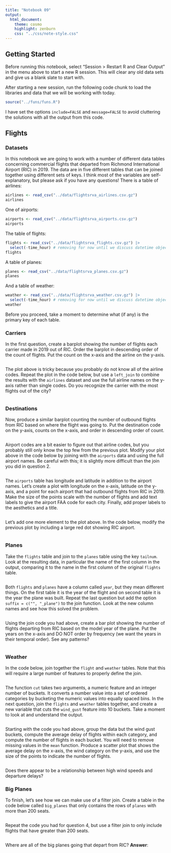 ```yaml
---
title: "Notebook 09"
output:
  html_document:
    theme: cosmo
    highlight: zenburn
    css: "../css/note-style.css"
---
```


## Getting Started

Before running this notebook, select "Session > Restart R and Clear Output" in
the menu above to start a new R session. This will clear any old data sets and
give us a blank slate to start with.

After starting a new session, run the following code chunk to load the
libraries and data that we will be working with today.

```r
source("../funs/funs.R")
```

I have set the options `include=FALSE` and `message=FALSE` to avoid cluttering
the solutions with all the output from this code.

## Flights

### Datasets

In this notebook we are going to work with a number of different data tables
concerning commercial flights that departed from Richmond International Airport
(RIC) in 2019. The data are in five different tables that can be joined together
using different sets of keys. I think most of the variables are
self-explanatory, but please ask if you have any questions! There is a table
of airlines:

```r
airlines <- read_csv("../data/flightsrva_airlines.csv.gz")
airlines
```

One of airports:

```r
airports <- read_csv("../data/flightsrva_airports.csv.gz")
airports
```

The table of flights:

```r
flights <- read_csv("../data/flightsrva_flights.csv.gz") |>
  select(-time_hour) # removing for now until we discuss datetime objects 
flights
```

A table of planes:

```r
planes <- read_csv("../data/flightsrva_planes.csv.gz")
planes
```

And a table of weather:

```r
weather <- read_csv("../data/flightsrva_weather.csv.gz") |>
  select(-time_hour) # removing for now until we discuss datetime objects 
weather
```

Before you proceed, take a moment to determine what (if any) is the primary
key of each table. 

### Carriers

In the first question, create a barplot showing the number of flights each 
carrier made in 2019 out of RIC. Order the barplot in descending order of the
count of flights. Put the count on the x-axis and the airline on the y-axis.

```r

```

The plot above is tricky because you probably do not know all of the airline
codes. Repeat the plot in the code below, but use a `left_join` to combine the
results with the `airlines` dataset and use the full airline names on the 
y-axis rather than single codes. Do you recognize the carrier with the most
flights out of the city?

```r

```

### Destinations

Now, produce a similar barplot counting the number of outbound flights from RIC
based on where the flight was going to. Put the destination code on the y-axis,
counts on the x-axis, and order in descending order of count.

```r

```

Airport codes are a bit easier to figure out that airline codes, but you 
probably still only know the top few from the previous plot. Modify your plot
above in the code below by joining with the `airports` data and using the full
airport names. Be careful with this; it is slightly more difficult than the
join you did in question 2.

```r

```

The `airports` table has longitude and latitude in addition to the airport
names. Let's create a plot with longitude on the x-axis, latitude on the y-axis,
and a point for each airport that had outbound flights from RIC in 2019. Make
the size of the points scale with the number of flights and add text labels to
give the airport FAA code for each city. Finally, add proper labels to the 
aesthetics and a title.

```r

```

Let's add one more element to the plot above. In the code below, modify the 
previous plot by including a large red dot showing RIC airport.

```r

```

### Planes

Take the `flights` table and join to the `planes` table using the key `tailnum`.
Look at the resulting data, in particular the name of the first column in the
output, comparing it to the name in the first column of the original `flights`
table.

```r

```

Both `flights` and `planes` have a column called `year`, but they mean different
things. On the first table it is the year of the flight and on second table it
is the year the plane was built. Repeat the last question but add the option
`suffix = c("", "_plane")` to the join function. Look at the new column names
and see how this solved the problem.

```r

```

Using the join code you had above, create a bar plot showing the number of 
flights departing from RIC based on the model year of the plane. Put the years
on the x-axis and DO NOT order by frequency (we want the years in their temporal
order). See any patterns?

```r

```

### Weather

In the code below, join together the `flight` and `weather` tables. Note that
this will require a large number of features to properly define the join.

```r

```

The function `cut` takes two arguments, a numeric feature and an integer number
of buckets. It converts a number value into a set of ordered categories by 
bucketing the numeric values into equally spaced bins. In the next question,
join the `flights` and `weather` tables together, and create a new variable
that cuts the `wind_gust` feature into 10 buckets. Take a moment to look at 
and understand the output.

```r

```

Starting with the code you had above, group the data but the wind gust buckets,
compute the average delay of flights within each category, and compute the 
number of flights in each bucket. You will need to remove missing values in the
`mean` function. Produce a scatter plot that shows the average delay on the
x-axis, the wind category on the y-axis, and use the size of the points to
indicate the number of flights.

```r

```

Does there appear to be a relationship between high wind speeds and departure
delays?

### Big Planes

To finish, let's see how we can make use of a filter join. Create a table in
the code below called `big_planes` that only contains the rows of `planes` with
more than 200 seats.

```r

```

Repeat the code you had for question 4, but use a filter join to only include
flights that have greater than 200 seats. 

```r

```

Where are all of the big planes going that depart from RIC?
**Answer**:

